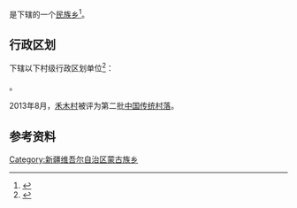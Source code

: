 {{中国乡级行政区|65/43/21/205/000}}

'''{{PAGENAMEBASE}}'''是{{PRC admin/fullname|65/43/21/205/000|3}}下辖的一个[[民族乡|民族乡]]<ref>{{PRC admin/ref sgc|{{PRC admin/parent|65/43/21/205/000}}}}</ref>。

== 行政区划 ==
{{PAGENAMEBASE}}下辖以下村级行政区划单位<ref>{{PRC admin/ref sgc|65/43/21/205/000}}</ref>：

{{PRC admin/children|65/43/21/205/000}}。

2013年8月，[[禾木村|禾木村]]被评为第二批[[中国传统村落|中国传统村落]]。

== 参考资料 ==
{{reflist}}

{{新疆行政区划小作品}}
{{PRC admin/navcat|65/43/21/205/000}}
[[Category:新疆维吾尔自治区蒙古族乡|Category:新疆维吾尔自治区蒙古族乡]]